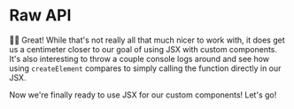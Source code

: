# Raw API

<EpicVideo url="https://www.epicreact.dev/tutorials/get-started-with-react/raw-api/solution" />

👨‍💼 Great! While that's not really all that much nicer to work with, it does get
us a centimeter closer to our goal of using JSX with custom components. It's
also interesting to throw a couple console logs around and see how using
`createElement` compares to simply calling the function directly in our
JSX.

Now we're finally ready to use JSX for our custom components! Let's go!
